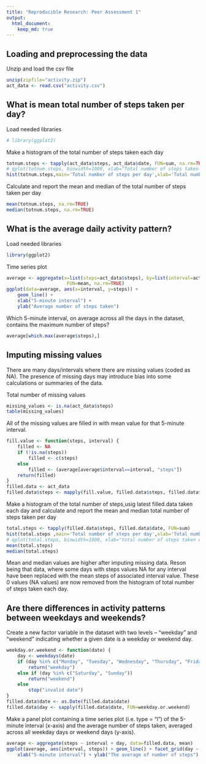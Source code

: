 ```yaml
---
title: "Reproducible Research: Peer Assessment 1"
output: 
  html_document:
    keep_md: true
---
```



## Loading and preprocessing the data

Unzip and load the csv file

``` r
unzip(zipfile="activity.zip")
act_data <- read.csv("activity.csv")
```


## What is mean total number of steps taken per day?
Load needed libraries
``` r
# library(ggplot2)
```

Make a histogram of the total number of steps taken each day
``` r
totnum.steps <- tapply(act_data$steps, act_data$date, FUN=sum, na.rm=TRUE)
# qplot(totnum.steps, binwidth=1000, xlab="Total number of steps taken each day")
hist(totnum.steps,main='Total number of steps per day',xlab='Total number of steps per day',col='blue')
```

Calculate and report the mean and median of the total number of steps taken per day
``` r
mean(totnum.steps, na.rm=TRUE)
median(totnum.steps, na.rm=TRUE)
```


## What is the average daily activity pattern?
Load needed libraries
``` r
library(ggplot2)
```

Time series plot
``` r
average <- aggregate(x=list(steps=act_data$steps), by=list(interval=act_data$interval),
                      FUN=mean, na.rm=TRUE)
ggplot(data=average, aes(x=interval, y=steps)) +
    geom_line() +
    xlab("5-minute interval") +
    ylab("Average number of steps taken")
```


Which 5-minute interval, on average across all the days in the dataset, contains the maximum number of steps?
``` r
average[which.max(average$steps),]
```


## Imputing missing values

There are many days/intervals where there are missing values (coded as NA). The presence of missing days may introduce bias into some calculations or summaries of the data.

Total number of missing values
```r
missing_values <- is.na(act_data$steps)
table(missing_values)
```

All of the missing values are filled in with mean value for that 5-minute interval.
```r
fill.value <- function(steps, interval) {
    filled <- NA
    if (!is.na(steps))
        filled <- c(steps)
    else
        filled <- (average[average$interval==interval, "steps"])
    return(filled)
}
filled.data <- act_data
filled.data$steps <- mapply(fill.value, filled.data$steps, filled.data$interval)
```


Make a histogram of the total number of steps,usig latest filled.data taken each day and calculate and report the mean and median total number of steps taken per day
```r
total.steps <- tapply(filled.data$steps, filled.data$date, FUN=sum)
hist(total.steps ,main='Total number of steps per day',xlab='Total number of steps per day',col='green')
# qplot(total.steps, binwidth=1000, xlab="total number of steps taken each day")
mean(total.steps)
median(total.steps)
```


Mean and median values are higher after imputing missing data.
Reson being that data, where some days with steps values NA for any interval have been replaced with the mean steps of associated interval value.
These 0 values (NA values) are now removed from the histogram of total number of steps taken each day.

## Are there differences in activity patterns between weekdays and weekends?

Create a new factor variable in the dataset with two levels – “weekday” and “weekend” indicating whether a given date is a weekday or weekend day.
```r
weekday.or.weekend <- function(date) {
    day <- weekdays(date)
    if (day %in% c("Monday", "Tuesday", "Wednesday", "Thursday", "Friday"))
        return("weekday")
    else if (day %in% c("Saturday", "Sunday"))
        return("weekend")
    else
        stop("invalid date")
}
filled.data$date <- as.Date(filled.data$date)
filled.data$day <- sapply(filled.data$date, FUN=weekday.or.weekend)
```


Make a panel plot containing a time series plot (i.e. type = "l") of the 5-minute interval (x-axis) and the average number of steps taken, averaged across all weekday days or weekend days (y-axis).
```r
average <- aggregate(steps ~ interval + day, data=filled.data, mean)
ggplot(average, aes(interval, steps)) + geom_line() + facet_grid(day ~ .) +
    xlab("5-minute interval") + ylab("The average of number of steps")
```